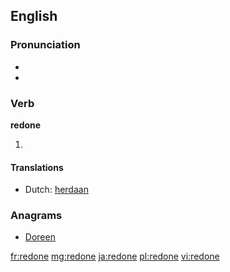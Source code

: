 ==English==

===Pronunciation===
* {{IPA|/ɻiˈdɒn/}}
* {{rhymes|ʌn}}

===Verb===
'''redone'''

# {{past participle of|redo}}

====Translations====
* Dutch: [[herdaan]]

===Anagrams===
* [[Doreen#English|Doreen]]

[[fr:redone]]
[[mg:redone]]
[[ja:redone]]
[[pl:redone]]
[[vi:redone]]